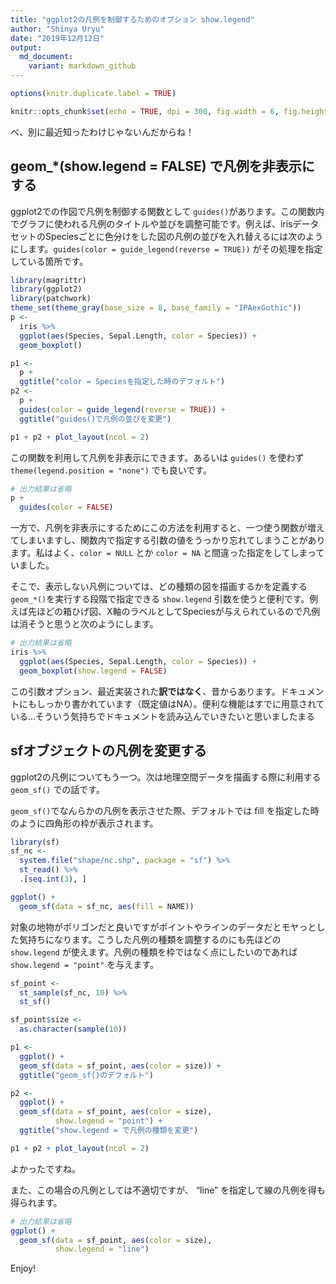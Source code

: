 ```yaml
---
title: "ggplot2の凡例を制御するためのオプション show.legend"
author: "Shinya Uryu"
date: "2019年12月12日"
output: 
  md_document:
    variant: markdown_github
---
```

```r
options(knitr.duplicate.label = TRUE)
```

```r
knitr::opts_chunk$set(echo = TRUE, dpi = 300, fig.width = 6, fig.height = 5)
```

べ、別に最近知ったわけじゃないんだからね！

## geom_*(show.legend = FALSE) で凡例を非表示にする

ggplot2での作図で凡例を制御する関数として `guides()`があります。この関数内でグラフに使われる凡例のタイトルや並びを調整可能です。例えば、irisデータセットのSpeciesごとに色分けをした図の凡例の並びを入れ替えるには次のようにします。`guides(color = guide_legend(reverse = TRUE))` がその処理を指定している箇所です。

```r
library(magrittr)
library(ggplot2)
library(patchwork)
theme_set(theme_gray(base_size = 8, base_family = "IPAexGothic"))
p <-
  iris %>% 
  ggplot(aes(Species, Sepal.Length, color = Species)) +
  geom_boxplot()

p1 <- 
  p +
  ggtitle("color = Speciesを指定した時のデフォルト")
p2 <- 
  p +
  guides(color = guide_legend(reverse = TRUE)) +
  ggtitle("guides()で凡例の並びを変更")
```

```r
p1 + p2 + plot_layout(ncol = 2)
```

この関数を利用して凡例を非表示にできます。あるいは `guides()` を使わず `theme(legend.position = "none")` でも良いです。

```r
# 出力結果は省略
p +
  guides(color = FALSE)
```

一方で、凡例を非表示にするためにこの方法を利用すると、一つ使う関数が増えてしまいますし、関数内で指定する引数の値をうっかり忘れてしまうことがあります。私はよく、`color = NULL` とか `color = NA` と間違った指定をしてしまっていました。

そこで、表示しない凡例については、どの種類の図を描画するかを定義する `geom_*()`を実行する段階で指定できる `show.legend` 引数を使うと便利です。例えば先ほどの箱ひげ図、X軸のラベルとしてSpeciesが与えられているので凡例は消そうと思うと次のようにします。

```r
# 出力結果は省略
iris %>% 
  ggplot(aes(Species, Sepal.Length, color = Species)) +
  geom_boxplot(show.legend = FALSE)
```

この引数オプション、最近実装された**訳ではなく**、昔からあります。ドキュメントにもしっかり書かれています（既定値はNA）。便利な機能はすでに用意されている...そういう気持ちでドキュメントを読み込んでいきたいと思いましたまる

## sfオブジェクトの凡例を変更する

ggplot2の凡例についてもう一つ。次は地理空間データを描画する際に利用する `geom_sf()` での話です。

`geom_sf()`でなんらかの凡例を表示させた際、デフォルトでは fill を指定した時のように四角形の枠が表示されます。

```r
library(sf)
sf_nc <- 
  system.file("shape/nc.shp", package = "sf") %>% 
  st_read() %>% 
  .[seq.int(3), ]

ggplot() + 
  geom_sf(data = sf_nc, aes(fill = NAME))
```

対象の地物がポリゴンだと良いですがポイントやラインのデータだとモヤっとした気持ちになります。こうした凡例の種類を調整するのにも先ほどの `show.legend` が使えます。凡例の種類を枠ではなく点にしたいのであれば `show.legend = "point"` を与えます。

```r
sf_point <- 
  st_sample(sf_nc, 10) %>% 
  st_sf()

sf_point$size <- 
  as.character(sample(10))

p1 <- 
  ggplot() +
  geom_sf(data = sf_point, aes(color = size)) +
  ggtitle("geom_sf()のデフォルト")

p2 <- 
  ggplot() +
  geom_sf(data = sf_point, aes(color = size), 
          show.legend = "point") +
  ggtitle("show.legend = で凡例の種類を変更")

p1 + p2 + plot_layout(ncol = 2)
```

よかったですね。

また、この場合の凡例としては不適切ですが、 "line" を指定して線の凡例を得も得られます。

```r
# 出力結果は省略
ggplot() +
  geom_sf(data = sf_point, aes(color = size), 
          show.legend = "line")
```

Enjoy!
